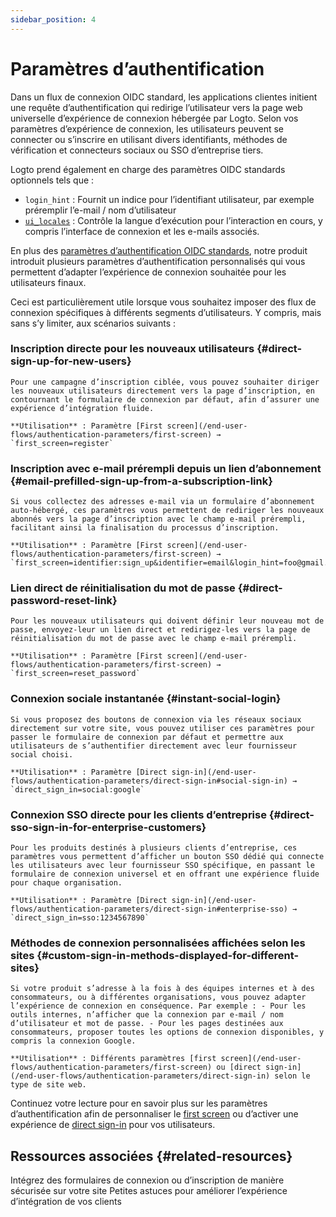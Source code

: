 ```yaml
---
sidebar_position: 4
---
```


# Paramètres d’authentification

Dans un flux de connexion OIDC standard, les applications clientes initient une requête d’authentification qui redirige l’utilisateur vers la page web universelle d’expérience de connexion hébergée par Logto. Selon vos paramètres d’expérience de connexion, les utilisateurs peuvent se connecter ou s’inscrire en utilisant divers identifiants, méthodes de vérification et connecteurs sociaux ou SSO d’entreprise tiers.

Logto prend également en charge des paramètres OIDC standards optionnels tels que :

- `login_hint` : Fournit un indice pour l’identifiant utilisateur, par exemple préremplir l’e-mail / nom d’utilisateur
- [`ui_locales`](/end-user-flows/authentication-parameters/ui-locales) : Contrôle la langue d’exécution pour l’interaction en cours, y compris l’interface de connexion et les e-mails associés.

En plus des [paramètres d’authentification OIDC standards](https://openid.net/specs/openid-connect-core-1_0.html#AuthRequest), notre produit introduit plusieurs paramètres d’authentification personnalisés qui vous permettent d’adapter l’expérience de connexion souhaitée pour les utilisateurs finaux.

Ceci est particulièrement utile lorsque vous souhaitez imposer des flux de connexion spécifiques à différents segments d’utilisateurs. Y compris, mais sans s’y limiter, aux scénarios suivants :

### Inscription directe pour les nouveaux utilisateurs \{#direct-sign-up-for-new-users}

    Pour une campagne d’inscription ciblée, vous pouvez souhaiter diriger les nouveaux utilisateurs directement vers la page d’inscription, en contournant le formulaire de connexion par défaut, afin d’assurer une expérience d’intégration fluide.

    **Utilisation** : Paramètre [First screen](/end-user-flows/authentication-parameters/first-screen) → `first_screen=register`

### Inscription avec e-mail prérempli depuis un lien d’abonnement \{#email-prefilled-sign-up-from-a-subscription-link}

    Si vous collectez des adresses e-mail via un formulaire d’abonnement auto-hébergé, ces paramètres vous permettent de rediriger les nouveaux abonnés vers la page d’inscription avec le champ e-mail prérempli, facilitant ainsi la finalisation du processus d’inscription.

    **Utilisation** : Paramètre [First screen](/end-user-flows/authentication-parameters/first-screen) → `first_screen=identifier:sign_up&identifier=email&login_hint=foo@gmail.com`

### Lien direct de réinitialisation du mot de passe \{#direct-password-reset-link}

    Pour les nouveaux utilisateurs qui doivent définir leur nouveau mot de passe, envoyez-leur un lien direct et redirigez-les vers la page de réinitialisation du mot de passe avec le champ e-mail prérempli.

    **Utilisation** : Paramètre [First screen](/end-user-flows/authentication-parameters/first-screen) → `first_screen=reset_password`

### Connexion sociale instantanée \{#instant-social-login}

    Si vous proposez des boutons de connexion via les réseaux sociaux directement sur votre site, vous pouvez utiliser ces paramètres pour passer le formulaire de connexion par défaut et permettre aux utilisateurs de s’authentifier directement avec leur fournisseur social choisi.

    **Utilisation** : Paramètre [Direct sign-in](/end-user-flows/authentication-parameters/direct-sign-in#social-sign-in) → `direct_sign_in=social:google`

### Connexion SSO directe pour les clients d’entreprise \{#direct-sso-sign-in-for-enterprise-customers}

    Pour les produits destinés à plusieurs clients d’entreprise, ces paramètres vous permettent d’afficher un bouton SSO dédié qui connecte les utilisateurs avec leur fournisseur SSO spécifique, en passant le formulaire de connexion universel et en offrant une expérience fluide pour chaque organisation.

    **Utilisation** : Paramètre [Direct sign-in](/end-user-flows/authentication-parameters/direct-sign-in#enterprise-sso) → `direct_sign_in=sso:1234567890`

### Méthodes de connexion personnalisées affichées selon les sites \{#custom-sign-in-methods-displayed-for-different-sites}

    Si votre produit s’adresse à la fois à des équipes internes et à des consommateurs, ou à différentes organisations, vous pouvez adapter l’expérience de connexion en conséquence. Par exemple : - Pour les outils internes, n’afficher que la connexion par e-mail / nom d’utilisateur et mot de passe. - Pour les pages destinées aux consommateurs, proposer toutes les options de connexion disponibles, y compris la connexion Google.

    **Utilisation** : Différents paramètres [first screen](/end-user-flows/authentication-parameters/first-screen) ou [direct sign-in](/end-user-flows/authentication-parameters/direct-sign-in) selon le type de site web.

Continuez votre lecture pour en savoir plus sur les paramètres d’authentification afin de personnaliser le [first screen](/end-user-flows/authentication-parameters/first-screen) ou d’activer une expérience de [direct sign-in](/end-user-flows/authentication-parameters/direct-sign-in) pour vos utilisateurs.

## Ressources associées \{#related-resources}

<Url href="https://blog.logto.io/embed-login-or-registration-forms-securely-on-your-site">
  Intégrez des formulaires de connexion ou d’inscription de manière sécurisée sur votre site
</Url>

<Url href="https://blog.logto.io/authentication-parameters">
  Petites astuces pour améliorer l’expérience d’intégration de vos clients
</Url>
